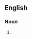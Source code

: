 ==English==

===Noun===
{{head|en|noun form|head=[[paternal]] [[aunt]]s}}

# {{plural of|en|paternal aunt}}